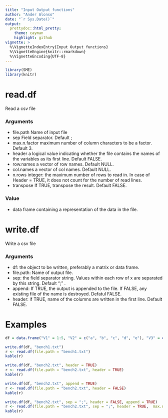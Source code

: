 ```yaml
---
title: "Input Output functions"
author: "Ander Alonso"
date: "`r Sys.Date()`"
output:
  prettydoc::html_pretty:
    theme: cayman
    highlight: github
vignette: >
  %\VignetteIndexEntry{Input Output functions}
  %\VignetteEngine{knitr::rmarkdown}
  %\VignetteEncoding{UTF-8}
---
```


```r
library(SME)
library(knitr)
```

# read.df
Read a csv file

### Arguments
- file.path Name of input file
- sep Field separator. Default ;
- max.n.factor maximum number of column characters to be a factor. Default 3.
- header a logical value indicating whether the file contains the names of the variables as its first line. Default FALSE.
- row.names a vector of row names. Default NULL.
- col.names a vector of col names. Default NULL.
- n.rows integer: the maximum number of rows to read in. In case of Header = TRUE, it does not count for the number of read lines.
- transpose If TRUE, transpose the result. Default FALSE.

### Value
- data frame containing a representation of the data in the file.

# write.df

Write a csv file

### Arguments
- df: the object to be written, preferably a matrix or data frame.
- file.path: Name of output file.
- sep: the field separator string. Values within each row of x are separated by this string. Default ";" .
- append: If TRUE, the output is appended to the file. If FALSE, any existing file of the name is destroyed. Defatul FALSE.
- header: if TRUE, name of the columns are written in the first line. Default FALSE.


# Examples
```r
df = data.frame("V1" = 1:5, "V2" = c("a", "b", "c", "d", "e"), "V3" = c("alto", "bajo", "bajo", "alto", "alto"))
```


```r
write.df(df, "bench1.txt")
r <- read.df(file.path = "bench1.txt")
kable(r)
```

```r
write.df(df, "bench2.txt", header = TRUE)
r <- read.df(file.path = "bench2.txt", header = TRUE)
kable(r)
```


```r
write.df(df, "bench2.txt", append = TRUE)
r <- read.df(file.path = "bench2.txt", header = FALSE)
kable(r)
```

```r
write.df(df, "bench2.txt", sep = ";", header = FALSE, append = TRUE)
r <- read.df(file.path = "bench2.txt", sep = ";", header = TRUE,  max.n.factor = 3, row.names = c('X1', 'X2', 'X3', 'X4', 'X5'), col.names = c('A', 'B', 'C'), n.rows = 5, transpose = FALSE)
kable(r)
```

